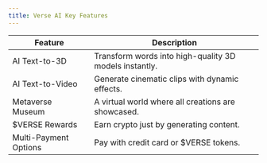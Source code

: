 ```yaml
---
title: Verse AI Key Features
---
```


| Feature | Description |  
|---------|------------|  
| AI Text-to-3D | Transform words into high-quality 3D models instantly. |  
| AI Text-to-Video | Generate cinematic clips with dynamic effects. |  
| Metaverse Museum | A virtual world where all creations are showcased. |  
| $VERSE Rewards | Earn crypto just by generating content. |  
| Multi-Payment Options | Pay with credit card or $VERSE tokens. | 

